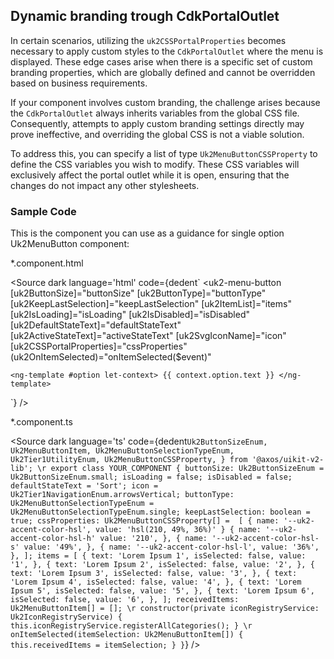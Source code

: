 <!-- Custom-MDX-Documentation.mdx -->


## Dynamic branding trough CdkPortalOutlet

In certain scenarios, utilizing the `uk2CSSPortalProperties` becomes necessary to
apply custom styles to the `CdkPortalOutlet` where the menu is displayed.
These edge cases arise when there is a specific set of custom branding properties,
which are globally defined and cannot be overridden based on business requirements.

If your component involves custom branding,
the challenge arises because the `CdkPortalOutlet` always inherits variables from the global CSS file.
Consequently, attempts to apply custom branding settings directly may prove ineffective,
and overriding the global CSS is not a viable solution.

To address this, you can specify a list of type `Uk2MenuButtonCSSProperty` to define the CSS variables you wish to modify.
These CSS variables will exclusively affect the portal outlet while it is open,
ensuring that the changes do not impact any other stylesheets.

### Sample Code
This is the component you can use as a guidance for single option Uk2MenuButton component:
<p>*.component.html</p>

<Source
  dark
  language='html'
  code={dedent`
   <uk2-menu-button
    [uk2ButtonSize]="buttonSize"
    [uk2ButtonType]="buttonType"
    [uk2KeepLastSelection]="keepLastSelection"
    [uk2ItemList]="items"
    [uk2IsLoading]="isLoading"
    [uk2IsDisabled]="isDisabled"
    [uk2DefaultStateText]="defaultStateText"
    [uk2ActiveStateText]="activeStateText"
    [uk2SvgIconName]="icon"
    [uk2CSSPortalProperties]="cssProperties"
    (uk2OnItemSelected)="onItemSelected($event)"
  >
    <ng-template #option let-context> {{ context.option.text }} </ng-template>
  </uk2-menu-button>
  `}
/>

<p>*.component.ts</p>

<Source
  dark
  language='ts'
  code={dedent`
      Uk2ButtonSizeEnum,
      Uk2MenuButtonItem,
      Uk2MenuButtonSelectionTypeEnum,
      Uk2Tier1UtilityEnum,
      Uk2MenuButtonCSSProperty,
    } from '@axos/uikit-v2-lib';
    \r
    export class YOUR_COMPONENT {
      buttonSize: Uk2ButtonSizeEnum = Uk2ButtonSizeEnum.small;
      isLoading = false;
      isDisabled = false;
      defaultStateText = 'Sort';
      icon = Uk2Tier1NavigationEnum.arrowsVertical;
      buttonType: Uk2MenuButtonSelectionTypeEnum = Uk2MenuButtonSelectionTypeEnum.single;
      keepLastSelection: boolean = true;
      cssProperties: Uk2MenuButtonCSSProperty[] =  [
        {
          name: '--uk2-accent-color-hsl',
          value: 'hsl(210, 49%, 36%)'
        }
        {
          name: '--uk2-accent-color-hsl-h'
          value: '210',
        },
        {
          name: '--uk2-accent-color-hsl-s'
          value: '49%',
        },
        {
          name: '--uk2-accent-color-hsl-l',
          value: '36%',
        },
      ];
      items = [
        {
          text: 'Lorem Ipsum 1',
          isSelected: false,
          value: '1',
        },
        {
          text: 'Lorem Ipsum 2',
          isSelected: false,
          value: '2',
        },
        {
          text: 'Lorem Ipsum 3',
          isSelected: false,
          value: '3',
        },
        {
          text: 'Lorem Ipsum 4',
          isSelected: false,
          value: '4',
        },
        {
          text: 'Lorem Ipsum 5',
          isSelected: false,
          value: '5',
        },
        {
          text: 'Lorem Ipsum 6',
          isSelected: false,
          value: '6',
        },
      ];
      receivedItems: Uk2MenuButtonItem[] = [];
      \r
      constructor(private iconRegistryService: Uk2IconRegistryService) {
        this.iconRegistryService.registerAllCategories();
      }
      \r
      onItemSelected(itemSelection: Uk2MenuButtonItem[]) {
        this.receivedItems = itemSelection;
      }
    }
  `}
/>
